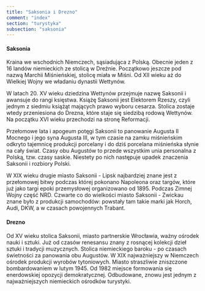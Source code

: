 ```yaml
---
title: "Saksonia i Drezno"
comment: "index"
section: "turystyka"
subsection: "saksonia"
---
```


#### Saksonia

Kraina we wschodnich Niemczech, sąsiadująca z Polską. Obecnie jeden z 16 landów niemieckich ze stolicą w Dreźnie. Początkowo jeszcze pod nazwą Marchii Miśnieńskiej, stolicę miała w Miśni. Od XII wieku aż do Wielkiej Wojny we władaniu dynastii Wettynów.

W latach 20. XV wieku dziedzina Wettynów przejmuje nazwę Saksonii i awansuje do rangi księstwa. Książę Saksonii jest Elektorem Rzeszy, czyli jednym z siedmiu książąt mających prawo wyboru cesarza. Stolica zostaje wtedy przeniesiona do Drezna, które staje się siedzibą rodową Wettynów. Na początku XVI wieku przechodzi na stronę Reformacji.

Przełomowe lata i apogeum potęgi Saksonii to panowanie Augusta II Mocnego i jego syna Augusta III, w tym czasie na zamku miśnieńskim odkryto tajemnicę produkcji porcelany i do dziś porcelana miśnieńska słynie na cały świat. Czasy obu Augustów to przede wszystkim unia personalna z Polską, tzw. czasy saskie. Niestety po nich następuje upadek znaczenia Saksonii i rozbiory Polski.

W XIX wieku drugie miasto Saksonii - Lipsk najbardziej znane jest z przełomowej bitwy podczas której pokonano Napoleona oraz targów, które już jako targi epoki przemysłowej organizowano od 1895. Podczas Zimnej Wojny część NRD. Czwarte co do wielkości miasto Saksonii - Zwickau znane było z produkcji samochodów: powstały tam takie marki jak Horch, Audi, DKW, a w czasach powojennych Trabant.

#### Drezno

Od XV wieku stolica Saksonii, miasto partnerskie Wrocławia, ważny ośrodek nauki i sztuki. Już od czasów renesansu znany z rosnącej kolekcji dzieł sztuki i tradycji muzycznych. Stolica niemieckiego baroku - po czasach świetności za panowania obu Augustów. W XIX najważniejszy w Niemczech ośrodek produkcji wyrobów tytoniowych. Miasto straszliwie zniszczone bombardowaniem w lutym 1945. Od 1982 miejsce formowania się enerdowskiej opozycji demokratycznej. Odbudowane, znowu jest jednym z najważniejszych niemieckich ośrodków turystyki.
